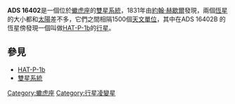 {{unreferenced|time=2009-7-3}}

{{starbox short |
 name=ADS 16402 |
 epoch=[[J2000.0|J2000.0]] |
 constell=[[蠍虎座|蠍虎座]] |
 ra=22<sup>h</sup> 57<sup>m</sup> 47<sup>s</sup> |
 dec=+38° 40' 30" |
 appmag_v=10.0 |
 dist_ly=450 |
 dist_pc=140 |
 spectral=F8 |
names=BD+37°4734s, SAO 72884}}
'''ADS 16402'''是一個位於[[蠍虎座|蠍虎座]]的[[雙星系統|雙星系統]]，1831年由[[約翰·赫歇爾|約翰·赫歇爾]]發現，兩個[[恆星|恆星]]的大小都和[[太陽|太陽]]差不多，它們之間相隔1500個[[天文單位|天文單位]]，其中在ADS 16402B 的恆星傍發現一個叫做[[HAT-P-1b|HAT-P-1b]]的[[行星|行星]]。

== 參見 ==
*[[HAT-P-1b|HAT-P-1b]]
*[[雙星系統|雙星系統]]
{{天文小作品}}

[[Category:蠍虎座|Category:蠍虎座]]
[[Category:行星凌變星|Category:行星凌變星]]